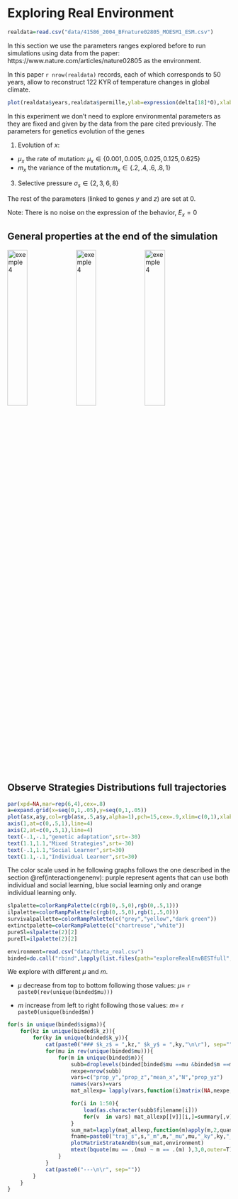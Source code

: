 # Exploring Real Environment

```r
realdata=read.csv("data/41586_2004_BFnature02805_MOESM1_ESM.csv")
```

In this section we use the parameters ranges explored before to run simulations using data from 
the paper: https://www.nature.com/articles/nature02805 as the environment.

In this paper `r nrow(realdata)` records, each of which corresponds to 50 years, allow to reconstruct $122$ KYR  of temperature changes in global climate.

```r
plot(realdata$years,realdata$permille,ylab=expression(delta[18]*O),xlab="Age (year BP)",type="l")
```

In this experiment we don't need to explore environmental parameters as they are fixed and given by the data from the pare cited previously. The parameters for genetics evolution of the genes 


1. Evolution of $x$:
*  $\mu_x$ the rate of mutation: $\mu_x \in \{0.001,0.005,0.025,0.125,0.625\}$
*  $m_x$ the variance of the mutation:$m_x \in \{.2,.4,.6,.8,1\}$


3. Selective pressure $\sigma_s \in \{2,3,6,8\}$

The rest of the parameters (linked to genes $y$ and $z$) are set at 0.

Note: There is no noise on the expression of the behavior, \emph{ie} $E_x=0$


## General properties at the end of the simulation

<a href="images/exploringRealEnv.png"><img src="images/exploringRealEnv.png" alt="exemple4" width="30%"/></a>
<a href="images/exploringRealEnvN.png"><img src="images/exploringRealEnvN.png" alt="exemple4" width="30%"/></a>
<a href="images/exploringRealEnv3Genes.png"><img src="images/exploringRealEnv3Genes.png" alt="exemple4" width="30%"/></a>

## Observe Strategies Distributions full trajectories 

```r
par(xpd=NA,mar=rep(6,4),cex=.8)
a=expand.grid(x=seq(0,1,.05),y=seq(0,1,.05))
plot(a$x,a$y,col=rgb(a$x,.5,a$y,alpha=1),pch=15,cex=.9,xlim=c(0,1),xlab=expression(bar(y)),ylab=expression(bar(z)),xaxt="n",yaxt="n")
axis(1,at=c(0,.5,1),line=4)
axis(2,at=c(0,.5,1),line=4)
text(-.1,-.1,"genetic adaptation",srt=-30)
text(1.1,1.1,"Mixed Strategies",srt=-30)
text(-.1,1.1,"Social Learner",srt=30)
text(1.1,-.1,"Individual Learner",srt=30)
```

The color scale used in he following graphs follows the one described in the section \@ref(interactiongenenv): purple represent agents that can use both individual and social learning, blue social learning only and orange individual learning only. 


```r
slpalette=colorRampPalette(c(rgb(0,.5,0),rgb(0,.5,1)))
ilpalette=colorRampPalette(c(rgb(0,.5,0),rgb(1,.5,0)))
survivalpallette=colorRampPalette(c("grey","yellow","dark green"))
extinctpalette=colorRampPalette(c("chartreuse","white"))
pureSl=slpalette(2)[2]
pureIl=ilpalette(2)[2]

environment=read.csv("data/theta_real.csv")
binded=do.call("rbind",lapply(list.files(path="exploreRealEnvBESTfull",recursive=T,full.names=T,pattern="*cross*"),function(u){load(u);return(binded)}))

```


We explore with different $\mu$ and $m$. 

* $\mu$ decrease from top to bottom following those values:
$\mu=$ `r paste0(rev(unique(binded$mu))) `

* $m$ increase from left to right following those values:
$m=$ `r paste0(unique(binded$m)) `


```r
for(s in unique(binded$sigma)){
    for(kz in unique(binded$k_z)){
        for(ky in unique(binded$k_y)){
            cat(paste0("### $k_z$ = ",kz," $k_y$ = ",ky,"\n\r"), sep="")
            for(mu in rev(unique(binded$mu))){
                for(m in unique(binded$m)){
                    subb=droplevels(binded[binded$mu ==mu &binded$m ==m &binded$sigma ==s & binded$k_z ==kz & binded$k_y ==ky,])
                    nexpe=nrow(subb)
                    vars=c("prop_y","prop_z","mean_x","N","prop_yz")
                    names(vars)=vars
                    mat_allexp= lapply(vars,function(i)matrix(NA,nexpe,4918))

                    for(i in 1:50){
                        load(as.character(subb$filename[i]))
                        for(v  in vars) mat_allexp[[v]][i,]=summary[,v]
                    }
                    sum_mat=lapply(mat_allexp,function(m)apply(m,2,quantile,probs=c(.05,.5,.95),na.rm=T))
                    fname=paste0("traj_s",s,"_m",m,"_mu",mu,"_ky",ky,"_kz",kz,".png")
                    plotMatrixStrateAndEn(sum_mat,environment)
                    mtext(bquote(mu == .(mu) ~ m == .(m) ),3,0,outer=T)
                }
            }
            cat(paste0("---\n\r", sep=""))
        }
    }
}

```


